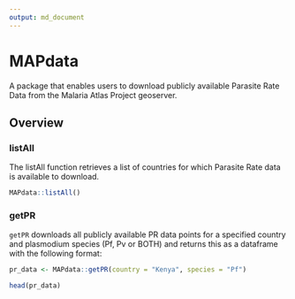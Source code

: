 ```yaml
---
output: md_document
---
```

# MAPdata 

A package that enables users to download publicly available Parasite Rate Data from the Malaria Atlas Project geoserver.

## Overview 

### listAll

The listAll function retrieves a list of countries for which Parasite Rate data is available to download. 

```r
MAPdata::listAll()
```

### getPR

`getPR` downloads all publicly available PR data points for a specified country and plasmodium species (Pf, Pv or BOTH) and returns this as a dataframe with the following format: 


```r
pr_data <- MAPdata::getPR(country = "Kenya", species = "Pf")

head(pr_data)
```


